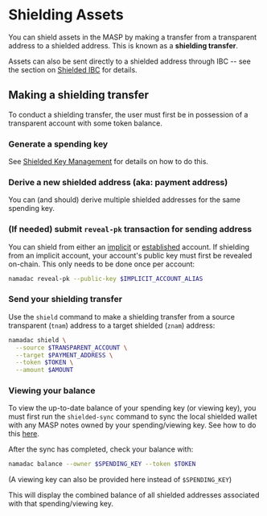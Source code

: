 
# Shielding Assets

You can shield assets in the MASP by making a transfer from a transparent address to a shielded address. This is known
as a __shielding transfer__.  

Assets can also be sent directly to a shielded address through IBC -- see the section on [Shielded IBC](../../users/ibc/shielded-ibc.mdx) for details.

## Making a shielding transfer

To conduct a shielding transfer, the user must first be in possession of a transparent account with some token balance.

<Steps>

### Generate a spending key
See [Shielded Key Management](./masp-keys.mdx) for details on how to do this.

### Derive a new shielded address (aka: payment address)
You can (and should) derive multiple shielded addresses for the same spending key.

### (If needed) submit `reveal-pk` transaction for sending address
You can shield from either an [implicit](../transparent-accounts/implicit-accounts.mdx) or [established](../transparent-accounts/established-accounts.mdx) account. If 
shielding from an implicit account, your account's public key must first be revealed on-chain. This only needs to be done once per account:
```bash copy
namadac reveal-pk --public-key $IMPLICIT_ACCOUNT_ALIAS
```

### Send your shielding transfer
Use the `shield` command to make a shielding transfer from a source transparent (`tnam`) address to a target shielded (`znam`) address:
```bash copy
namadac shield \
  --source $TRANSPARENT_ACCOUNT \
  --target $PAYMENT_ADDRESS \
  --token $TOKEN \
  --amount $AMOUNT
```

</Steps>

### Viewing your balance
To view the up-to-date balance of your spending key (or viewing key), you must first run the `shielded-sync` command to
sync the local shielded wallet with any MASP notes owned by your spending/viewing key.
See how to do this [here](shielded-sync.mdx).

After the sync has completed, check your balance with:
```bash copy
namadac balance --owner $SPENDING_KEY --token $TOKEN
```
(A viewing key can also be provided here instead of `$SPENDING_KEY`)  

This will display the combined balance of all shielded addresses associated with that spending/viewing key.